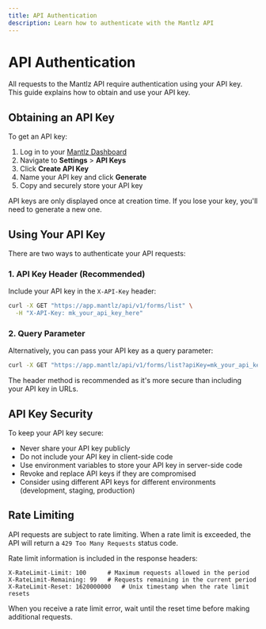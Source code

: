```yaml
---
title: API Authentication
description: Learn how to authenticate with the Mantlz API
---
```


# API Authentication

All requests to the Mantlz API require authentication using your API key. This guide explains how to obtain and use your API key.

## Obtaining an API Key

To get an API key:

1. Log in to your [Mantlz Dashboard](https://mantlz.app/dashboard)
2. Navigate to **Settings** > **API Keys**
3. Click **Create API Key**
4. Name your API key and click **Generate**
5. Copy and securely store your API key

<Note type="warning">
  API keys are only displayed once at creation time. If you lose your key, you'll need to generate a new one.
</Note>

## Using Your API Key

There are two ways to authenticate your API requests:

### 1. API Key Header (Recommended)

Include your API key in the `X-API-Key` header:

```bash
curl -X GET "https://app.mantlz/api/v1/forms/list" \
  -H "X-API-Key: mk_your_api_key_here"
```

### 2. Query Parameter

Alternatively, you can pass your API key as a query parameter:

```bash
curl -X GET "https://app.mantlz/api/v1/forms/list?apiKey=mk_your_api_key_here"
```

<Note type="info">
  The header method is recommended as it's more secure than including your API key in URLs.
</Note>

## API Key Security

To keep your API key secure:

- Never share your API key publicly
- Do not include your API key in client-side code
- Use environment variables to store your API key in server-side code
- Revoke and replace API keys if they are compromised
- Consider using different API keys for different environments (development, staging, production)

## Rate Limiting

API requests are subject to rate limiting. When a rate limit is exceeded, the API will return a `429 Too Many Requests` status code.

Rate limit information is included in the response headers:

```
X-RateLimit-Limit: 100      # Maximum requests allowed in the period
X-RateLimit-Remaining: 99   # Requests remaining in the current period
X-RateLimit-Reset: 1620000000   # Unix timestamp when the rate limit resets
```

When you receive a rate limit error, wait until the reset time before making additional requests. 